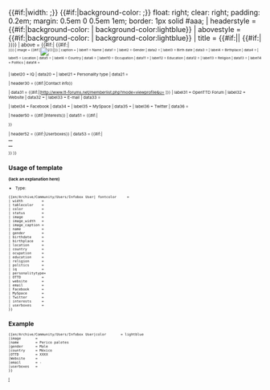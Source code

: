 <includeonly>{{en/Archive/Community/Users/Infobox| bodystyle   = {{#if:{{{fontcolor|}}}|color: {{{fontcolor}}};}} {{#if:{{{width|}}}|width: {{{width}}};}} <!--
              -->{{#if:{{{tablecolor|}}}|background-color: {{{tablecolor}}};}} float: right; clear: right; <!--
              -->padding: 0.2em; margin: 0.5em 0 0.5em 1em; border: 1px solid #aaa;
| headerstyle = {{#if:{{{color|}}}|background-color: {{{color}}}| background-color:lightblue}}
| abovestyle  = {{#if:{{{color|}}}|background-color: {{{color}}}| background-color:lightblue}}
| title       = {{#if:{{{color|}}}||{{BASEPAGENAME}} {{#if:{{{status|}}}|<br /><small>{{{status}}}<small>}}}}
| above       = {{#if:{{{color|}}}|{{BASEPAGENAME}} {{#if:{{{status|}}}|<br /><small>{{{status}}}<small>}}}}
| image       = {{#if:{{{image|}}}|[[File:{{{image|}}}|{{{image_width|238px}}}|{{{image_caption|}}}]]}}
| caption     = {{{image_caption|}}}
| label1      = Name
| data1       = {{{name|}}}
| label2      = Gender
| data2       = {{{gender|}}}
| label3      = Birth date
| data3       = {{{birthdate|}}}
| label4      = Birthplace
| data4       = {{{birthplace|}}}
| label5      = Location
| data5       = {{{location|}}}
| label6      = Country
| data6       = {{{country|}}}<!--
| data6       = {{#if:{{{country|}}}|{{flag|{{{country}}}}}}}
| label7      = Time zone
| data7       = {{{timezone|}}}
-->
| label10     = Occupation
| data11      = {{{occupation|}}}
| label12     = Education
| data12      = {{{education|}}}
| label13     = Religion
| data13     = {{{religion|}}}
| label14     = Politics
| data14      = {{{politics|}}}

| label20     = IQ
| data20      = {{{IQ|}}}
| label21     = Personality type
| data21      = {{{personalitytype|}}}



| header30    = {{#if:{{{OTTD|}}}{{{website|}}}{{{email|}}}|Contact info}}

| data31      = {{#if:{{{OTTD|}}}|[http://www.tt-forums.net/memberlist.php?mode=viewprofile&u={{{OTTD}}} {{{OTTD}}}]}}
| label31     = OpenTTD Forum
| label32     = Website
| data32      = {{{website|}}}
| label33     = E-mail
| data33      = {{{email|}}}

| label34     = Facebook
| data34      = {{{Facebook|}}}
| label35     = MySpace
| data35      = {{{MySpace|}}}
| label36     = Twitter
| data36      = {{{Twitter|}}}

| header50    = {{#if:{{{interests|}}}|Interests}}
| data51      = {{#if:{{{interests|}}}|<div style="text-align: left">
{{{interests|}}}
</div>}}

| header52    = {{#if:{{{userboxes|}}}|Userboxes}}
| data53      = {{#if:{{{userboxes|}}}|
<table cellspacing=0 cellpadding=0 style="background: transparent; vertical-align: middle !important; text-align: center; font-size: 95%; color: {{{fontcolor|black}}}; margin: auto">
<tr><td>
{{{userboxes|}}}
</td></tr>
</table>
}}
}}</includeonly><noinclude>
==Usage of template==
'''(lack an explanation here)'''
*Type:
<pre>{{en/Archive/Community/Users/Infobox User| fontcolor     =
| width         =
| tablecolor    =
| color         =
| status        =
| image         =
| image_width   =
| image_caption =
| name          =
| gender        =
| birthdate     =
| birthplace    =
| location      =
| country       =
| ocupation     =
| education     =
| religion      =
| politics      =
| iq            =
| personalitytype=
| OTTD          =
| website       =
| email         =
| Facebook      =
| MySpace       =
| Twitter       =
| interests     =
| userboxes     = 
}}</pre>

<!--For userboxes use {{en/S|en/Userbox Developer}}, {{en/S|en/Userbox Graphic Developer}}, {{en/S|en/Userbox Moderator}}, {{en/S|en/Userbox Translator}}--><!--"Linked page does not exist"-->

==Example==
<pre>
{{en/Archive/Community/Users/Infobox User|color       = lightblue
|image       =
|name        = Perico palotes
|gender      = Male
|country     = México
|OTTD        = XXXX
|Website     = 
|email       = -
|userboxes   = 
}}
</pre>

{{en/Archive/Community/Users/Infobox User|color       = lightblue
|image       =
|name        = Perico palotes
|gender      = Male
|country     = México
|OTTD        = XXXX
|Website     = 
|email       = -
|userboxes   = 
}}
[[Category:en/Archive/Community/Users/User Templates|I]]</noinclude>